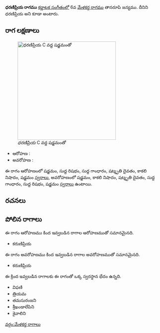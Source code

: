 {{Infobox ragam
	| name          	= ధరణిప్రియ
	| synonym	    	= ధరణిప్రియ
	| mela          	= 
	| chakra        	= 
	| janaka        	= 
	| type          	= ఔదవ
	| arohanam      	= {{svaraC|S|R1|G1|D3|N3|S'}} 
	| avarohanam    	= {{svaraC|S'|N3|D3|G1|R1|S}}
	| jeeva         	=
	| chhaya        	=
	| nyasa         	=
	| vishesha      	= 
	| equivalent  		= 
}}
{{కర్ణాటక సంగీత రాగాలు}}
'''ధరణిప్రియ రాగము''' [[కర్ణాటక సంగీతం]]లో 6వ [[మేళకర్త రాగము]] తానరూపి జన్యము. దీనిని ధరణిప్రియ అని కూడా అంటారు.


==రాగ లక్షణాలు==
[[Image:dharanipriya_kb2wiki.png|thumb|right|316px|''ధరణిప్రియ'' C వద్ద షడ్జమంతో]]

* ఆరోహణ : {{svaraC|S|R1|G1|D3|N3|S'}} 
* అవరోహణ : {{svaraC|S'|N3|D3|G1|R1|S}}

ఈ రాగం ఆరోహణంలో షడ్జమం, సుద్ద  రిషభం, సుద్ద  గాంధారం, షట్శృతి దైవతం, కాకలి  నిషాదం, షడ్జమం [[స్వరాలు]], అవరోహణంలో షడ్జమం, కాకలి  నిషాదం, షట్శృతి దైవతం, సుద్ద  గాంధారం, సుద్ద  రిషభం, షడ్జమం [[స్వరాలు]] ఉంటాయి.

==రచనలు==



==పోలిన రాగాలు==
ఈ రాగం ఆరోహణము కింద ఇవ్వబడిన రాగాల ఆరోహణముతో సమానమైనది.
* కరుణిప్రియ

ఈ రాగం అవరోహణము కింద ఇవ్వబడిన రాగాల అవరోహణముతో సమానమైనది.
* కరుణిప్రియ

ఈ క్రింద ఇవ్వబడిన రాగాలకు ఈ రాగంతో ఒక్క స్వరస్థాన భేదం ఉన్నది.
* విఫణి
* త్రియమ
* తమసురంజని
* శ్రీఖండాలేపిని
* శైవాలిని



[[వర్గం:మేళకర్త రాగాలు]]